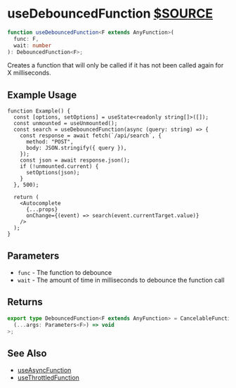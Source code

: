 # useDebouncedFunction [$SOURCE](packages/core/src/useDebouncedFunction.ts)

```ts disableTransform
function useDebouncedFunction<F extends AnyFunction>(
  func: F,
  wait: number
): DebouncedFunction<F>;
```

Creates a function that will only be called if it has not been called again
for X milliseconds.

## Example Usage

```tsx
function Example() {
  const [options, setOptions] = useState<readonly string[]>([]);
  const unmounted = useUnmounted();
  const search = useDebouncedFunction(async (query: string) => {
    const response = await fetch(`/api/search`, {
      method: "POST",
      body: JSON.stringify({ query }),
    });
    const json = await response.json();
    if (!unmounted.current) {
      setOptions(json);
    }
  }, 500);

  return (
    <Autocomplete
      {...props}
      onChange={(event) => search(event.currentTarget.value)}
    />
  );
}
```

## Parameters

- `func` - The function to debounce
- `wait` - The amount of time in milliseconds to debounce the function call

## Returns

```ts disableTransform
export type DebouncedFunction<F extends AnyFunction> = CancelableFunction<
  (...args: Parameters<F>) => void
>;
```

## See Also

- [useAsyncFunction](./use-async-function)
- [useThrottledFunction](./use-throttled-function)
